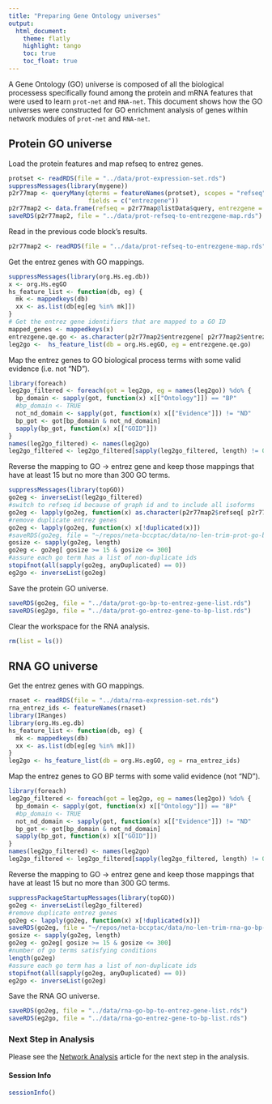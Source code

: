 ---
title: "Preparing Gene Ontology universes"
output:
  html_document:
    theme: flatly
    highlight: tango
    toc: true
    toc_float: true
---

A Gene Ontology (GO) universe is composed of all the biological processess specifically found among the protein and mRNA features that were used to learn `prot-net` and `RNA-net`. This document shows how the GO universes were constructed for GO enrichment analysis of genes within network modules of  `prot-net` and `RNA-net`.

## Protein GO universe

Load the protein features and map refseq to entrez genes. 

```{r,eval=FALSE}
protset <- readRDS(file = "../data/prot-expression-set.rds")
suppressMessages(library(mygene))
p2r77map <- queryMany(qterms = featureNames(protset), scopes = "refseq",
                      fields = c("entrezgene"))
p2r77map2 <- data.frame(refseq = p2r77map@listData$query, entrezgene = p2r77map@listData$entrezgene)
saveRDS(p2r77map2, file = "../data/prot-refseq-to-entrezgene-map.rds")
```

Read in the previous code block's results. 

```{r}
p2r77map2 <- readRDS(file = "../data/prot-refseq-to-entrezgene-map.rds")
```

Get the entrez genes with GO mappings. 

```{r}
suppressMessages(library(org.Hs.eg.db))
x <- org.Hs.egGO
hs_feature_list <- function(db, eg) { 
  mk <- mappedkeys(db)
  xx <- as.list(db[eg[eg %in% mk]])
}
# Get the entrez gene identifiers that are mapped to a GO ID
mapped_genes <- mappedkeys(x)
entrezgene.qe.go <- as.character(p2r77map2$entrezgene[ p2r77map2$entrezgene %in% mapped_genes])
leg2go <-  hs_feature_list(db = org.Hs.egGO, eg = entrezgene.qe.go) 
```

Map the entrez genes to GO biological process terms with some valid evidence (i.e. not "ND").

```{r}
library(foreach)
leg2go_filtered <- foreach(got = leg2go, eg = names(leg2go)) %do% { 
  bp_domain <- sapply(got, function(x) x[["Ontology"]]) == "BP"
  #bp_domain <- TRUE
  not_nd_domain <- sapply(got, function(x) x[["Evidence"]]) != "ND"
  bp_got <- got[bp_domain & not_nd_domain]
  sapply(bp_got, function(x) x[["GOID"]]) 
}
names(leg2go_filtered) <- names(leg2go)
leg2go_filtered <- leg2go_filtered[sapply(leg2go_filtered, length) != 0]
```

Reverse the mapping to GO -> entrez gene and keep those mappings that have at least 15 but no more than 300 GO terms. 

```{r}
suppressMessages(library(topGO))
go2eg <- inverseList(leg2go_filtered)
#switch to refseq id because of graph id and to include all isoforms
go2eg <- lapply(go2eg, function(x) as.character(p2r77map2$refseq[ p2r77map2$entrezgene %in% x ]))
#remove duplicate entrez genes
go2eg <- lapply(go2eg, function(x) x[!duplicated(x)])
#saveRDS(go2eg, file = "~/repos/neta-bccptac/data/no-len-trim-prot-go-bp-to-entrez-gene-list.rds")
gosize <- sapply(go2eg, length)
go2eg <- go2eg[ gosize >= 15 & gosize <= 300]
#assure each go term has a list of non-duplicate ids
stopifnot(all(sapply(go2eg, anyDuplicated) == 0))
eg2go <- inverseList(go2eg)
```


Save the protein GO universe.

```{r, eval = FALSE}
saveRDS(go2eg, file = "../data/prot-go-bp-to-entrez-gene-list.rds")
saveRDS(eg2go, file = "../data/prot-go-entrez-gene-to-bp-list.rds")
```

Clear the workspace for the RNA analysis. 

```{r}
rm(list = ls())
```

## RNA GO universe

Get the entrez genes with GO mappings. 

```{r}
rnaset <- readRDS(file = "../data/rna-expression-set.rds")
rna_entrez_ids <- featureNames(rnaset)
library(IRanges)
library(org.Hs.eg.db)
hs_feature_list <- function(db, eg) { 
  mk <- mappedkeys(db)
  xx <- as.list(db[eg[eg %in% mk]])
}
leg2go <- hs_feature_list(db = org.Hs.egGO, eg = rna_entrez_ids)
```


Map the entrez genes to GO BP terms with some valid evidence (not "ND").

```{r}
library(foreach)
leg2go_filtered <- foreach(got = leg2go, eg = names(leg2go)) %do% { 
  bp_domain <- sapply(got, function(x) x[["Ontology"]]) == "BP"
  #bp_domain <- TRUE
  not_nd_domain <- sapply(got, function(x) x[["Evidence"]]) != "ND"
  bp_got <- got[bp_domain & not_nd_domain]
  sapply(bp_got, function(x) x[["GOID"]]) 
}
names(leg2go_filtered) <- names(leg2go)
leg2go_filtered <- leg2go_filtered[sapply(leg2go_filtered, length) != 0]
```

Reverse the mapping to GO -> entrez gene and keep those mappings that have at least 15 but no more than 300 GO terms. 

```{r}
suppressPackageStartupMessages(library(topGO))
go2eg <- inverseList(leg2go_filtered)
#remove duplicate entrez genes
go2eg <- lapply(go2eg, function(x) x[!duplicated(x)])
saveRDS(go2eg, file = "~/repos/neta-bccptac/data/no-len-trim-rna-go-bp-to-entrez-gene-list.rds")
gosize <- sapply(go2eg, length)
go2eg <- go2eg[ gosize >= 15 & gosize <= 300]
#number of go terms satisfying conditions
length(go2eg)
#assure each go term has a list of non-duplicate ids
stopifnot(all(sapply(go2eg, anyDuplicated) == 0))
eg2go <- inverseList(go2eg)
```

Save the RNA GO universe. 

```{r, eval = FALSE}
saveRDS(go2eg, file = "../data/rna-go-bp-to-entrez-gene-list.rds")
saveRDS(eg2go, file = "../data/rna-go-entrez-gene-to-bp-list.rds")
```


### Next Step in Analysis

Please see the [Network Analysis](https://topherconley.github.io/neta-bcpls/neta/neta-bcpls.html) article for the next step in the analysis. 

#### Session Info

```{r}
sessionInfo()
```

